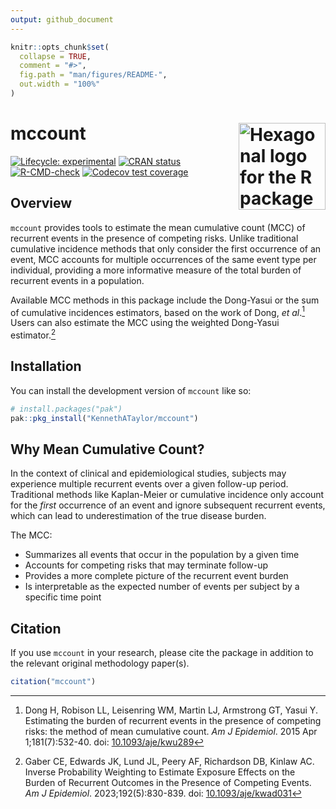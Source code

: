 ```yaml
---
output: github_document
---
```


<!-- README.md is generated from README.Rmd. Please edit that file -->

```r
knitr::opts_chunk$set(
  collapse = TRUE,
  comment = "#>",
  fig.path = "man/figures/README-",
  out.width = "100%"
)
```

# mccount <img src="man/figures/logo.svg" alt="Hexagonal logo for the R package &apos;mccount&apos; featuring a cartoon vampire resembling the Count from Sesame Street, styled as a hip-hop MC with a snapback hat labeled &apos;mccount&apos;, gold chain with a Sigma pendant, monocle, and microphone, set against a red brick background." align="right" height="139"/>

<!-- badges: start -->

[![Lifecycle: experimental](https://img.shields.io/badge/lifecycle-experimental-orange.svg)](https://lifecycle.r-lib.org/articles/stages.html#experimental) [![CRAN status](https://www.r-pkg.org/badges/version/mccount)](https://CRAN.R-project.org/package=mccount)
[![R-CMD-check](https://github.com/KennethATaylor/mccount/actions/workflows/R-CMD-check.yaml/badge.svg)](https://github.com/KennethATaylor/mccount/actions/workflows/R-CMD-check.yaml)
[![Codecov test coverage](https://codecov.io/gh/KennethATaylor/mccount/graph/badge.svg)](https://app.codecov.io/gh/KennethATaylor/mccount)
<!-- badges: end -->

## Overview

`mccount` provides tools to estimate the mean cumulative count (MCC) of recurrent events in the presence of competing risks. Unlike traditional cumulative incidence methods that only consider the first occurrence of an event, MCC accounts for multiple occurrences of the same event type per individual, providing a more informative measure of the total burden of recurrent events in a population.

Available MCC methods in this package include the Dong-Yasui or the sum of cumulative incidences estimators, based on the work of Dong, *et al*.[^1] Users can also estimate the MCC using the weighted Dong-Yasui estimator.[^2]

[^1]: Dong H, Robison LL, Leisenring WM, Martin LJ, Armstrong GT, Yasui Y. Estimating the burden of recurrent events in the presence of competing risks: the method of mean cumulative count. *Am J Epidemiol*. 2015 Apr 1;181(7):532-40. doi: [10.1093/aje/kwu289](https://doi.org/10.1093/aje/kwu289)
[^2]: Gaber CE, Edwards JK, Lund JL, Peery AF, Richardson DB, Kinlaw AC. Inverse Probability Weighting to Estimate Exposure Effects on the Burden of Recurrent Outcomes in the Presence of Competing Events. *Am J Epidemiol*. 2023;192(5):830-839. doi: [10.1093/aje/kwad031](https://doi.org/10.1093/aje/kwad031)

## Installation

You can install the development version of `mccount` like so:

``` r
# install.packages("pak")
pak::pkg_install("KennethATaylor/mccount")
```

## Why Mean Cumulative Count?

In the context of clinical and epidemiological studies, subjects may experience multiple recurrent events over a given follow-up period. Traditional methods like Kaplan-Meier or cumulative incidence only account for the *first* occurrence of an event and ignore subsequent recurrent events, which can lead to underestimation of the true disease burden.

The MCC:

-   Summarizes all events that occur in the population by a given time
-   Accounts for competing risks that may terminate follow-up
-   Provides a more complete picture of the recurrent event burden
-   Is interpretable as the expected number of events per subject by a specific time point

## Citation

If you use `mccount` in your research, please cite the package in addition to the relevant original methodology paper(s).

```r
citation("mccount")
```
